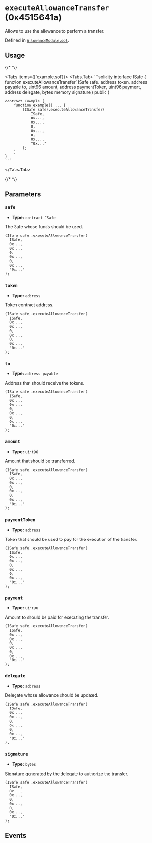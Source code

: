 


# `executeAllowanceTransfer` (0x4515641a)



Allows to use the allowance to perform a transfer.




Defined in [`AllowanceModule.sol`](https://github.com/safe-global/safe-modules/tree/allowance/v0.1.1/modules/allowances/contracts/AllowanceModule.sol#L152).


## Usage

{/* <!-- vale off --> */}

<Tabs items={['example.sol']}>
  <Tabs.Tab>
    ```solidity
    interface ISafe {
        function executeAllowanceTransfer( ISafe safe, address token, address payable to, uint96 amount, address paymentToken, uint96 payment, address delegate, bytes memory signature ) public
    }

    contract Example {
        function example() ... {
            (ISafe safe).executeAllowanceTransfer(
                ISafe,
                0x...,
                0x...,
                0,
                0x...,
                0,
                0x...,
                "0x..."
            );
        }
    }
    ```
  </Tabs.Tab>
</Tabs>

{/* <!-- vale on --> */}



## Parameters

### `safe`

  - **Type:** `contract ISafe`

  The Safe whose funds should be used.

  ```solidity focus=2
  (ISafe safe).executeAllowanceTransfer(
    ISafe,
    0x...,
    0x...,
    0,
    0x...,
    0,
    0x...,
    "0x..."
  );
  ```


### `token`

  - **Type:** `address`

  Token contract address.

  ```solidity focus=3
  (ISafe safe).executeAllowanceTransfer(
    ISafe,
    0x...,
    0x...,
    0,
    0x...,
    0,
    0x...,
    "0x..."
  );
  ```


### `to`

  - **Type:** `address payable`

  Address that should receive the tokens.

  ```solidity focus=4
  (ISafe safe).executeAllowanceTransfer(
    ISafe,
    0x...,
    0x...,
    0,
    0x...,
    0,
    0x...,
    "0x..."
  );
  ```


### `amount`

  - **Type:** `uint96`

  Amount that should be transferred.

  ```solidity focus=5
  (ISafe safe).executeAllowanceTransfer(
    ISafe,
    0x...,
    0x...,
    0,
    0x...,
    0,
    0x...,
    "0x..."
  );
  ```


### `paymentToken`

  - **Type:** `address`

  Token that should be used to pay for the execution of the transfer.

  ```solidity focus=6
  (ISafe safe).executeAllowanceTransfer(
    ISafe,
    0x...,
    0x...,
    0,
    0x...,
    0,
    0x...,
    "0x..."
  );
  ```


### `payment`

  - **Type:** `uint96`

  Amount to should be paid for executing the transfer.

  ```solidity focus=7
  (ISafe safe).executeAllowanceTransfer(
    ISafe,
    0x...,
    0x...,
    0,
    0x...,
    0,
    0x...,
    "0x..."
  );
  ```


### `delegate`

  - **Type:** `address`

  Delegate whose allowance should be updated.

  ```solidity focus=8
  (ISafe safe).executeAllowanceTransfer(
    ISafe,
    0x...,
    0x...,
    0,
    0x...,
    0,
    0x...,
    "0x..."
  );
  ```


### `signature`

  - **Type:** `bytes`

  Signature generated by the delegate to authorize the transfer.

  ```solidity focus=9
  (ISafe safe).executeAllowanceTransfer(
    ISafe,
    0x...,
    0x...,
    0,
    0x...,
    0,
    0x...,
    "0x..."
  );
  ```




## Events

<PayAllowanceTransfer />
<ExecuteAllowanceTransfer />

